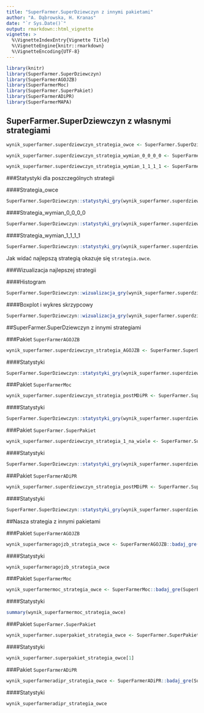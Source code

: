 ```yaml
---
title: "SuperFarmer.SuperDziewczyn z innymi pakietami"
author: "A. Dąbrowska, H. Kranas"
date: "`r Sys.Date()`"
output: rmarkdown::html_vignette
vignette: >
  %\VignetteIndexEntry{Vignette Title}
  %\VignetteEngine{knitr::rmarkdown}
  %\VignetteEncoding{UTF-8}
---
```



```r
library(knitr)
library(SuperFarmer.SuperDziewczyn)
library(SuperFarmerAGOJZB)
library(SuperFarmerMoc)
library(SuperFarmer.SuperPakiet)
library(SuperFarmerADiPR)
library(SuperFarmerMAPA)
```

## SuperFarmer.SuperDziewczyn z własnymi strategiami

```r
wynik_superfarmer.superdziewczyn_strategia_owce <- SuperFarmer.SuperDziewczyn::badaj_gre(strategia_owce,powtorzenia=1000)

wynik_superfarmer.superdziewczyn_strategia_wymian_0_0_0_0 <- SuperFarmer.SuperDziewczyn::badaj_gre(strategia_wymian_0_0_0_0,powtorzenia=1000)

wynik_superfarmer.superdziewczyn_strategia_wymian_1_1_1_1 <- SuperFarmer.SuperDziewczyn::badaj_gre(strategia_wymian_1_1_1_1,powtorzenia=1000)

```


###Statystyki dla poszczególnych strategii

####Strategia_owce
```r
SuperFarmer.SuperDziewczyn::statystyki_gry(wynik_superfarmer.superdziewczyn_strategia_owce)
```

####Strategia_wymian_0_0_0_0
```r
SuperFarmer.SuperDziewczyn::statystyki_gry(wynik_superfarmer.superdziewczyn_strategia_wymian_0_0_0_0)
```

####Strategia_wymian_1_1_1_1
```r
SuperFarmer.SuperDziewczyn::statystyki_gry(wynik_superfarmer.superdziewczyn_strategia_wymian_1_1_1_1)
```

Jak widać najlepszą strategią okazuje się `strategia.owce`.

###Wizualizacja najlepszej strategii

####Histogram
```r
SuperFarmer.SuperDziewczyn::wizualizacja_gry(wynik_superfarmer.superdziewczyn_strategia_owce,"histogram")
```


####Boxplot i wykres skrzypcowy
```r
SuperFarmer.SuperDziewczyn::wizualizacja_gry(wynik_superfarmer.superdziewczyn_strategia_owce,"boxplot","skrzypce")
```


##SuperFarmer.SuperDziewczyn z innymi strategiami

###Pakiet `SuperFarmerAGOJZB`

```r
wynik_superfarmer.superdziewczyn_strategia_AGOJZB <- SuperFarmer.SuperDziewczyn::badaj_gre(SuperFarmerAGOJZB::strategia_AGOJZB,powtorzenia=1000)

```

####Statystyki
```r
SuperFarmer.SuperDziewczyn::statystyki_gry(wynik_superfarmer.superdziewczyn_strategia_AGOJZB)
```

###Pakiet `SuperFarmerMoc`
```r
wynik_superfarmer.superdziewczyn_strategia_postMDiPR <- SuperFarmer.SuperDziewczyn::badaj_gre(SuperFarmerMoc::strategia_postMDiPR,powtorzenia=1000)
```

####Statystyki
```r
SuperFarmer.SuperDziewczyn::statystyki_gry(wynik_superfarmer.superdziewczyn_strategia_postMDiPR)
```

###Pakiet `SuperFarmer.SuperPakiet`

```r
wynik_superfarmer.superdziewczyn_strategia_1_na_wiele <- SuperFarmer.SuperDziewczyn::badaj_gre(SuperFarmer.SuperPakiet::strategia_1_na_wiele,powtorzenia=1000)
```

####Statystyki
```r
SuperFarmer.SuperDziewczyn::statystyki_gry(wynik_superfarmer.superdziewczyn_strategia_1_na_wiele)
```

###Pakiet `SuperFarmerADiPR`
```r
wynik_superfarmer.superdziewczyn_strategia_postMDiPR <- SuperFarmer.SuperDziewczyn::badaj_gre(SuperFarmerADiPR::strategia_postMDiPR,powtorzenia=1000)
```

####Statystyki
```r
SuperFarmer.SuperDziewczyn::statystyki_gry(wynik_superfarmer.superdziewczyn_strategia_postMDiPR)
```

##Nasza strategia z innymi pakietami

###Pakiet `SuperFarmerAGOJZB`

```r
wynik_superfarmeragojzb_strategia_owce <- SuperFarmerAGOJZB::badaj_gre(ilosc_wywolan = 1000,SuperFarmer.SuperDziewczyn::strategia_owce)

```

####Statystyki
```r
wynik_superfarmeragojzb_strategia_owce

```

###Pakiet `SuperFarmerMoc`
```r
wynik_superfarmermoc_strategia_owce <- SuperFarmerMoc::badaj_gre(SuperFarmer.SuperDziewczyn::strategia_owce)
```

####Statystyki
```r
summary(wynik_superfarmermoc_strategia_owce)
```

###Pakiet `SuperFarmer.SuperPakiet`

```r
wynik_superfarmer.superpakiet_strategia_owce <- SuperFarmer.SuperPakiet::badaj_gre(SuperFarmer.SuperDziewczyn::strategia_owce)
```

####Statystyki
```r
wynik_superfarmer.superpakiet_strategia_owce[1]
```

###Pakiet `SuperFarmerADiPR`
```r
wynik_superfarmeradipr_strategia_owce <- SuperFarmerADiPR::badaj_gre(SuperFarmer.SuperDziewczyn::strategia_owce)
```

####Statystyki
```r
wynik_superfarmeradipr_strategia_owce
```

